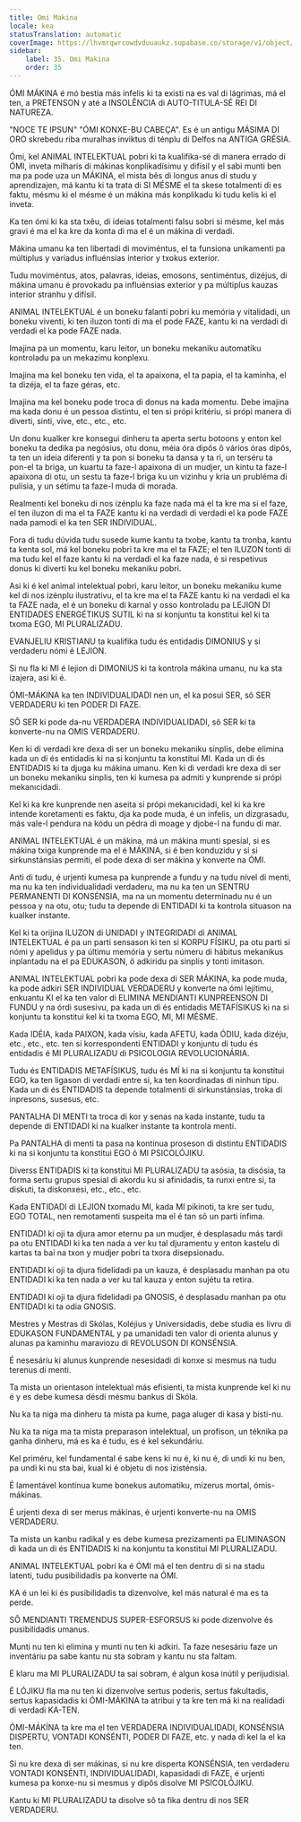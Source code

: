 ```yaml
---
title: Omi Makina
locale: kea
statusTranslation: automatic
coverImage: https://lhvmrqwrcowdvduuaukz.supabase.co/storage/v1/object/public/strapi-uploads/small_cover-educacion-fundamental.webp-2d51a7828a2b1309555be27f7e2a61a0.webp
sidebar:
    label: 35. Omi Makina
    order: 35
---
```

ÓMI MÁKINA é mó bestia más infelis ki ta existi na es val di lágrimas, má el ten, a PRETENSON y até a INSOLÊNCIA di AUTO-TITULA-SÉ REI DI NATUREZA.

"NOCE TE IPSUN" "ÓMI KONXE-BU CABEÇA". Es é un antigu MÁSIMA DI ORO skrebedu riba muralhas inviktus di ténplu di Delfos na ANTIGA GRÉSIA.

Ómi, kel ANIMAL INTELEKTUAL pobri ki ta kualifika-sé di manera errado di ÓMI, inveta milharis di mákinas konplikadísimu y difísil y el sabi munti ben ma pa pode uza un MÁKINA, el mista bês di longus anus di studu y aprendizajen, má kantu ki ta trata di SI MÉSME el ta skese totalmenti di es faktu, mésmu ki el mésme é un mákina más konplikadu ki tudu kelis ki el inveta.

Ka ten ómi ki ka sta txêu, di ideias totalmenti falsu sobri si mésme, kel más gravi é ma el ka kre da konta di ma el é un mákina di verdadi.

Mákina umanu ka ten libertadi di moviméntus, el ta funsiona unikamenti pa múltiplus y variadus influénsias interior y txokus exterior.

Tudu moviméntus, atos, palavras, ideias, emosons, sentiméntus, dizéjus, di mákina umanu é provokadu pa influénsias exterior y pa múltiplus kauzas interior stranhu y difísil.

ANIMAL INTELEKTUAL é un boneku falanti pobri ku memória y vitalidadi, un boneku viventi, ki ten iluzon tonti di ma el pode FAZE, kantu ki na verdadi di verdadi el ka pode FAZE nada.

Imajina pa un momentu, karu leitor, un boneku mekaniku automatiku kontroladu pa un mekazimu konplexu.

Imajina ma kel boneku ten vida, el ta apaixona, el ta papia, el ta kaminha, el ta dizéja, el ta faze géras, etc.

Imajina ma kel boneku pode troca di donus na kada momentu. Debe imajina ma kada donu é un pessoa distintu, el ten si própi kritériu, si própi manera di diverti, sinti, vive, etc., etc., etc.

Un donu kualker kre konsegui dinheru ta aperta sertu botoons y enton kel boneku ta dedika pa negósius, otu donu, méia óra dipôs ô vários óras dipôs, ta ten un ideia diferenti y ta pon si boneku ta dansa y ta ri, un terséru ta pon-el ta briga, un kuartu ta faze-l apaixona di un mudjer, un kintu ta faze-l apaixona di otu, un sestu ta faze-l briga ku un vizinhu y kria un prubléma di pulísia, y un sétimu ta faze-l muda di morada.

Realmenti kel boneku di nos izénplu ka faze nada má el ta kre ma si el faze, el ten iluzon di ma el ta FAZE kantu ki na verdadi di verdadi el ka pode FAZE nada pamodi el ka ten SER INDIVIDUAL.

Fora di tudu dúvida tudu susede kume kantu ta txobe, kantu ta tronba, kantu ta kenta sol, má kel boneku pobri ta kre ma el ta FAZE; el ten ILUZON tonti di ma tudu kel el faze kantu ki na verdadi el ka faze nada, é si respetivus donus ki diverti ku kel boneku mekaniku pobri.

Asi ki é kel animal intelektual pobri, karu leitor, un boneku mekaniku kume kel di nos izénplu ilustrativu, el ta kre ma el ta FAZE kantu ki na verdadi el ka ta FAZE nada, el é un boneku di karnal y osso kontroladu pa LEJION DI ENTIDADES ENERGÉTIKUS SUTIL ki na si konjuntu ta konstitui kel ki ta txoma EGO, MI PLURALIZADU.

EVANJELIU KRISTIANU ta kualifika tudu és entidadis DIMONIUS y si verdaderu nómi é LEJION.

Si nu fla ki MI é lejion di DIMONIUS ki ta kontrola mákina umanu, nu ka sta izajera, asi ki é.

ÓMI-MÁKINA ka ten INDIVIDUALIDADI nen un, el ka posui SER, sô SER VERDADERU ki ten PODER DI FAZE.

SÔ SER ki pode da-nu VERDADERA INDIVIDUALIDADI, sô SER ki ta konverte-nu na OMIS VERDADERU.

Ken ki di verdadi kre dexa di ser un boneku mekaniku sinplis, debe elimina kada un di és entidadis ki na si konjuntu ta konstitui MI. Kada un di és ENTIDADIS ki ta djuga ku mákina umanu. Ken ki di verdadi kre dexa di ser un boneku mekaniku sinplis, ten ki kumesa pa admiti y kunprende si própi mekanıcidadi.

Kel ki ka kre kunprende nen aseita si própi mekanıcidadi, kel ki ka kre intende koretamenti es faktu, dja ka pode muda, é un infelis, un dizgrasadu, más vale-l pendura na kódu un pédra di moage y djobe-l na fundu di mar.

ANIMAL INTELEKTUAL é un mákina, má un mákina munti spesial, si es mákina txiga kunprende ma el é MÁKINA, si é ben konduzidu y si si sirkunstánsias permiti, el pode dexa di ser mákina y konverte na ÓMI.

Anti di tudu, é urjenti kumesa pa kunprende a fundu y na tudu nível di menti, ma nu ka ten individualidadi verdaderu, ma nu ka ten un SENTRU PERMANENTI DI KONSÉNSIA, ma na un momentu determinadu nu é un pessoa y na otu, otu; tudu ta depende di ENTIDADI ki ta kontrola situason na kualker instante.

Kel ki ta orijina ILUZON di UNIDADI y INTEGRIDADI di ANIMAL INTELEKTUAL é pa un parti sensason ki ten si KORPU FÍSIKU, pa otu parti si nómi y apelidus y pa últimu memória y sertu númeru di hábitus mekanikus inplantadu na el pa EDUKASON, ô adkiridu pa sinplis y tonti imitason.

ANIMAL INTELEKTUAL pobri ka pode dexa di SER MÁKINA, ka pode muda, ka pode adkiri SER INDIVIDUAL VERDADERU y konverte na ómi lejítimu, enkuantu KI el ka ten valor di ELIMINA MENDIANTI KUNPREENSON DI FUNDU y na órdi susesivu, pa kada un di és entidadis METAFÍSIKUS ki na si konjuntu ta konstitui kel ki ta txoma EGO, MI, MI MÉSME.

Kada IDÉIA, kada PAIXON, kada vísiu, kada AFETU, kada ÓDIU, kada dizéju, etc., etc., etc. ten si korrespondenti ENTIDADI y konjuntu di tudu és entidadis é MI PLURALIZADU di PSICOLOGIA REVOLUCIONÁRIA.

Tudu és ENTIDADIS METAFÍSIKUS, tudu és MÍ ki na si konjuntu ta konstitui EGO, ka ten ligason di verdadi entre si, ka ten koordinadas di ninhun tipu. Kada un di és ENTIDADIS ta depende totalmenti di sirkunstánsias, troka di inpresons, susesus, etc.

PANTALHA DI MENTI ta troca di kor y senas na kada instante, tudu ta depende di ENTIDADI ki na kualker instante ta kontrola menti.

Pa PANTALHA di menti ta pasa na kontinua proseson di distintu ENTIDADIS ki na si konjuntu ta konstitui EGO ô MI PSICOLÓJIKU.

Diverss ENTIDADIS ki ta konstitui MI PLURALIZADU ta asósia, ta disósia, ta forma sertu grupus spesial di akordu ku si afinidadis, ta runxi entre si, ta diskuti, ta diskonxesi, etc., etc., etc.

Kada ENTIDADI di LEJION txomadu MI, kada MI pikinoti, ta kre ser tudu, EGO TOTAL, nen remotamenti suspeita ma el é tan sô un parti ínfima.

ENTIDADI ki oji ta djura amor eternu pa un mudjer, é desplasadu más tardi pa otu ENTIDADI ki ka ten nada a ver ku tal djuramentu y enton kastelu di kartas ta bai na txon y mudjer pobri ta txora disepsionadu.

ENTIDADI ki oji ta djura fidelidadi pa un kauza, é desplasadu manhan pa otu ENTIDADI ki ka ten nada a ver ku tal kauza y enton sujétu ta retira.

ENTIDADI ki oji ta djura fidelidadi pa GNOSIS, é desplasadu manhan pa otu ENTIDADI ki ta odia GNOSIS.

Mestres y Mestras di Skólas, Koléjius y Universidadis, debe studia es livru di EDUKASON FUNDAMENTAL y pa umanidadi ten valor di orienta alunus y alunas pa kaminhu maraviozu di REVOLUSON DI KONSÉNSIA.

É nesesáriu ki alunus kunprende nesesidadi di konxe si mesmus na tudu terenus di menti.

Ta mista un orientason intelektual más efisienti, ta mista kunprende kel ki nu é y es debe kumesa désdi mésmu bankus di Skóla.

Nu ka ta niga ma dinheru ta mista pa kume, paga aluger di kasa y bisti-nu.

Nu ka ta niga ma ta mista preparason intelektual, un profison, un téknika pa ganha dinheru, má es ka é tudu, es é kel sekundáriu.

Kel priméru, kel fundamental é sabe kens ki nu é, ki nu é, di undi ki nu ben, pa undi ki nu sta bai, kual ki é objetu di nos izisténsia.

É lamentável kontinua kume bonekus automatiku, mizerus mortal, ómis-mákinas.

É urjenti dexa di ser merus mákinas, é urjenti konverte-nu na OMIS VERDADERU.

Ta mista un kanbu radikal y es debe kumesa prezizamenti pa ELIMINASON di kada un di és ENTIDADIS ki na konjuntu ta konstitui MI PLURALIZADU.

ANIMAL INTELEKTUAL pobri ka é ÓMI má el ten dentru di si na stadu latenti, tudu pusibilidadis pa konverte na ÓMI.

KA é un lei ki és pusibilidadis ta dizenvolve, kel más natural é ma es ta perde.

SÔ MENDIANTI TREMENDUS SUPER-ESFORSUS ki pode dizenvolve és pusibilidadis umanus.

Munti nu ten ki elimina y munti nu ten ki adkiri. Ta faze nesesáriu faze un inventáriu pa sabe kantu nu sta sobram y kantu nu sta faltam.

É klaru ma MI PLURALIZADU ta sai sobram, é algun kosa inútil y perijudisial.

É LÓJIKU fla ma nu ten ki dizenvolve sertus poderis, sertus fakultadis, sertus kapasidadis ki ÓMI-MÁKINA ta atribui y ta kre ten má ki na realidadi di verdadi KA-TEN.

ÓMI-MÁKÍNA ta kre ma el ten VERDADERA INDIVIDUALIDADI, KONSÉNSIA DISPERTU, VONTADI KONSÉNTI, PODER DI FAZE, etc. y nada di kel la el ka ten.

Si nu kre dexa di ser mákinas, si nu kre disperta KONSÉNSIA, ten verdaderu VONTADI KONSÉNTI, INDIVIDUALIDADI, kapasidadi di FAZE, é urjenti kumesa pa konxe-nu si mesmus y dipôs disolve MI PSICOLÓJIKU.

Kantu ki MI PLURALIZADU ta disolve sô ta fika dentru di nos SER VERDADERU.

